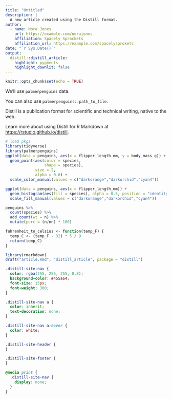 ```yaml
---
title: "Untitled"
description: |
  A new article created using the Distill format.
author:
  - name: Nora Jones 
    url: https://example.com/norajones
    affiliation: Spacely Sprockets
    affiliation_url: https://example.com/spacelysprokets
date: "`r Sys.Date()`"
output: 
  distill::distill_article:
    highlight: pygments
    highlight_downlit: false
---
```



```r
knitr::opts_chunk$set(echo = TRUE)
```

We'll use `palmerpenguins` data.

You can also use `palmerpenguins::path_to_file`.

Distill is a publication format for scientific and technical writing, native to the web. 

Learn more about using Distill for R Markdown at <https://rstudio.github.io/distill>.



```r
# load pkgs
library(tidyverse)
library(palmerpenguins)
ggplot(data = penguins, aes(x = flipper_length_mm, y = body_mass_g)) +
  geom_point(aes(color = species,
                 shape = species),
             size = 2,
             alpha = 0.6) +
  scale_color_manual(values = c("darkorange","darkorchid","cyan4"))
```


```r
ggplot(data = penguins, aes(x = flipper_length_mm)) +
  geom_histogram(aes(fill = species), alpha = 0.5, position = "identity") +
  scale_fill_manual(values = c("darkorange","darkorchid","cyan4"))
```

```r
penguins %>% 
  count(species) %>% 
  add_count(wt = n) %>% 
  mutate(perc = (n/nn) * 100)
```


```r
fahrenheit_to_celsius <- function(temp_F) {
  temp_C <- (temp_F - 32) * 5 / 9
  return(temp_C)
}
```

```r
library(rmarkdown)
draft("article.Rmd", "distill_article", package = "distill")
```

```css
.distill-site-nav {
  color: rgba(255, 255, 255, 0.8);
  background-color: #455a64;
  font-size: 15px;
  font-weight: 300;
}

.distill-site-nav a {
  color: inherit;
  text-decoration: none;
}

.distill-site-nav a:hover {
  color: white;
}

.distill-site-header {
}

.distill-site-footer {
}

@media print {
  .distill-site-nav {
    display: none;
  }
}
```